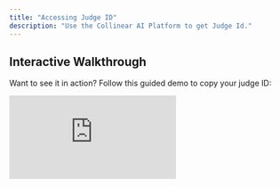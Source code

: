 ```yaml
---
title: "Accessing Judge ID"
description: "Use the Collinear AI Platform to get Judge Id."
---
```


## Interactive Walkthrough

Want to see it in action? Follow this guided demo to copy your judge ID:

<div style={{ position:"relative",paddingBottom:"calc(56.67989417989418% + 41px)",height:0,width:"100%" }}>
<iframe src="https://demo.arcade.software/xOvddFtrk03R3Nuk9myb?embed&embed_mobile=tab&embed_desktop=inline&show_copy_link=true" title="Explore and Manage AI Spaces and Judges" frameBorder="0" loading="lazy" allowFullScreen allow="clipboard-write" style={{ position:"absolute",top:0,left:0,width:"100%",height:"100%",colorScheme:"light" }} />

</div>

---

## Steps to Retrieve Your Judge ID

1. **Log in** to the [Collinear AI Platform](https://platform.collinear.ai).
2. Navigate to your **space**.
3. Select your relevant **Space**.
4. In the sidebar, go to the **Judge Library** tab.
5. You can **copy** the Judge ID using the clipboard icon.

> Make sure you’re using the correct space associated with your judge.

---